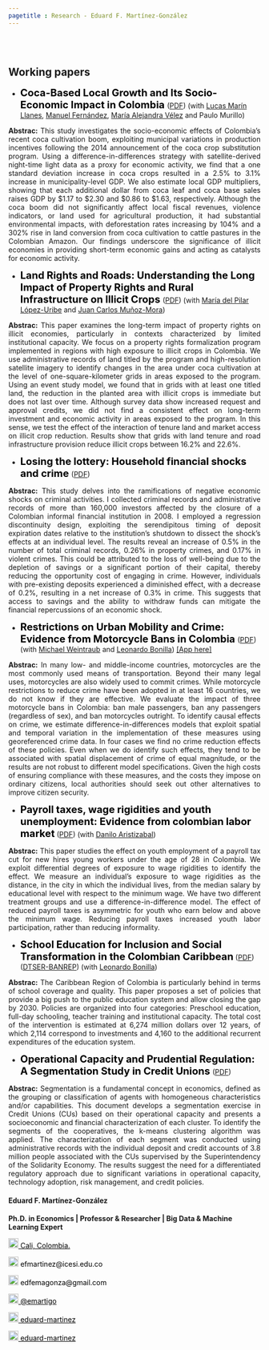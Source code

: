 ```yaml
---
pagetitle : Research - Eduard F. Martínez-González
---
```


<br>  </br> <!--- Agrega lineas en blanco --->

<!------------- Panel de la izquierda ------------->
<div class="col-sm-9">

# Working papers

<p>  </p> <!--- Agrega una linea en blanco --->

<!--- Documento --->

* <strong style="color:black;font-size:20px;"> Coca-Based Local Growth and Its Socio-Economic Impact in Colombia </strong> ([PDF](https://papers.ssrn.com/sol3/papers.cfm?abstract_id=4931812)) (with [Lucas Marín Llanes](https://scholar.google.com/citations?user=eKUIyD0AAAAJ&hl=es), [Manuel Fernández](https://man-fern.github.io/), [María Alejandra Vélez](https://sites.google.com/view/maria-alejandra-velez) and Paulo Murillo) 

 <p align="justify"> **Abstrac:** This study investigates the socio-economic effects of Colombia’s recent coca cultivation boom, exploiting municipal variations in production incentives following the 2014 announcement of the coca crop substitution program. Using a difference-in-differences strategy with satellite-derived night-time light data as a proxy for economic activity, we find that a one standard deviation increase in coca crops resulted in a 2.5% to 3.1% increase in municipality-level GDP. We also estimate local GDP multipliers, showing that each additional dollar from coca leaf and coca base sales raises GDP by $1.17 to $2.30 and $0.86 to $1.63, respectively. Although the coca boom did not significantly affect local fiscal revenues, violence indicators, or land used for agricultural production, it had substantial environmental impacts, with deforestation rates increasing by 104% and a 302% rise in land conversion from coca cultivation to cattle pastures in the Colombian Amazon. Our findings underscore the significance of illicit economies in providing short-term economic gains and acting as catalysts for economic activity. </p>
 
<!--- Documento --->

* <strong style="color:black;font-size:20px;"> Land Rights and Roads: Understanding the Long Impact of Property Rights and Rural Infrastructure on Illicit Crops </strong> ([PDF](https://www.dropbox.com/scl/fi/d1touwi6xyywe8e8dpkpe/FxS_Crops.pdf?rlkey=yst3r4s8na7vl3kgw2nrdyzwe&dl=0)) (with [María del Pilar López-Uribe](https://sites.google.com/site/marialopezuribe00/) and [Juan Carlos Muñoz-Mora](https://www.eafit.edu.co/docentes-investigadores/Paginas/juan-carlos-munoz.aspx)) 

 <p align="justify"> **Abstrac:** This paper examines the long-term impact of property rights on illicit economies, particularly in contexts characterized by limited institutional capacity. We focus on a property rights formalization program implemented in regions with high exposure to illicit crops in Colombia. We use administrative records of land titled by the program and high-resolution satellite imagery to identify changes in the area under coca cultivation at the level of one-square-kilometer grids in areas exposed to the program. Using an event study model, we found that in grids with at least one titled land, the reduction in the planted area with illicit crops is immediate but does not last over time. Although survey data show increased request and approval credits, we did not find a consistent effect on long-term investment and economic activity in areas exposed to the program. In this sense, we test the effect of the interaction of tenure land and market access on illicit crop reduction. Results show that grids with land tenure and road infrastructure provision reduce illicit crops between 16.2\% and 22.6\%. </p>
 
<!--- Documento --->

* <strong style="color:black;font-size:20px;"> Losing the lottery: Household financial shocks and crime </strong> ([PDF](https://www.dropbox.com/scl/fi/mwacog7h34uu3vfjf7yl8/capitulo_1.pdf?rlkey=83i5sndjm3rprkl2285spv6l9&dl=0))

<p align="justify"> **Abstrac:** This study delves into the ramifications of negative economic shocks on criminal activities. I collected criminal records and administrative records of more than 160,000 investors affected by the closure of a Colombian informal financial institution in 2008. I employed a regression discontinuity design, exploiting the serendipitous timing of deposit expiration dates relative to the institution's shutdown to dissect the shock's effects at an individual level. The results reveal an increase of 0.5\% in the number of total criminal records, 0.26\% in property crimes, and 0.17\% in violent crimes. This could be attributed to the loss of well-being due to the depletion of savings or a significant portion of their capital, thereby reducing the opportunity cost of engaging in crime. However, individuals with pre-existing deposits experienced a diminished effect, with a decrease of 0.2\%, resulting in a net increase of 0.3\% in crime. This suggests that access to savings and the ability to withdraw funds can mitigate the financial repercussions of an economic shock. </p>

<!--- Documento --->

* <strong style="color:black;font-size:20px;"> Restrictions on Urban Mobility and Crime: Evidence from Motorcycle Bans in Colombia </strong>  ([PDF](https://www.dropbox.com/scl/fi/ypymvh8iys7p37w26fcpv/motorcycle_restrictions_and_crime.pdf?rlkey=72pll0udfipit53jgaeib7jfd&st=zelhrw52&dl=0)) (with [Michael Weintraub](http://michael-weintraub.squarespace.com) and [Leonardo Bonilla](https://investiga.banrep.gov.co/es/profile/76)) [[App here]](https://eduard-martinez.shinyapps.io/restriction-app/)

 <p align="justify"> **Abstrac:** In many low- and middle-income countries, motorcycles are the most commonly used means of transportation. Beyond their many legal uses, motorcycles are also widely used to commit crimes. While motorcycle restrictions to reduce crime have been adopted in at least 16 countries, we do not know if they are effective. We evaluate the impact of three motorcycle bans in Colombia: ban male passengers, ban any passengers (regardless of sex), and ban motorcycles outright. To identify causal effects on crime, we estimate difference-in-differences models that exploit spatial and temporal variation in the implementation of these measures using georeferenced crime data. In four cases we find no crime reduction effects of these policies. Even when we do identify such effects, they tend to be associated with spatial displacement of crime of equal magnitude, or the results are not robust to different model specifications. Given the high costs of ensuring compliance with these measures, and the costs they impose on ordinary citizens, local authorities should seek out other alternatives to improve citizen security. </p>

<!--- Documento --->

* <strong style="color:black;font-size:20px;">Payroll taxes, wage rigidities and youth unemployment: Evidence from colombian labor market</strong> ([PDF](https://danilo-aristizabal.github.io/research/youth_unemployment/taxes_and_youth_unemployment.pdf)) (with [Danilo Aristizabal](http://danilo-aristizabal.github.io))

<p align="justify"> **Abstrac:** This paper studies the effect on youth employment of a payroll tax cut for new hires young workers under the age of 28 in Colombia. We exploit differential degrees of exposure to wage rigidities to identify the effect. We measure an individual’s exposure to wage rigidities as the distance, in the city in which the individual lives, from the median salary by educational level with respect to the minimum wage. We have two different treatment groups and use a difference-in-difference model. The effect of reduced payroll taxes is asymmetric for youth who earn below and above the minimum wage. Reducing payroll taxes increased youth labor participation, rather than reducing informality. </p>

<!--- Documento 6 --->

* <strong style="color:black;font-size:20px;">School Education for Inclusion and Social Transformation in the Colombian Caribbean</strong> ([PDF](https://eduard-martinez.github.io/research/caribbean_education.pdf)) ([DTSER-BANREP](https://www.banrep.gov.co/es/publicaciones/documento-de-trabajo-economia-regional-y-urbana-263)) (with [Leonardo Bonilla](https://investiga.banrep.gov.co/es/profile/76))

<p align="justify"> **Abstrac:** The Caribbean Region of Colombia is particularly behind in terms of school coverage and quality. This paper proposes a set of policies that provide a big push to the public education system and allow closing the gap by 2030. Policies are organized into four categories: Preschool education, full-day schooling, teacher training and institutional capacity. The total cost of the intervention is estimated at 6,274 million dollars over 12 years, of which 2,114 correspond to investments and 4,160 to the additional recurrent expenditures of the education system. </p>

<!--- Documento --->
* <strong style="color:black;font-size:20px;"> Operational Capacity and Prudential Regulation: A Segmentation Study in Credit Unions </strong> ([PDF](https://www.supersolidaria.gov.co/sites/default/files/gad_2024/20240514_dts_002.pdf))

 <p align="justify"> **Abstrac:** Segmentation is a fundamental concept in economics, defined as the grouping or classification of agents with homogeneous characteristics and/or capabilities. This document develops a segmentation exercise in Credit Unions (CUs) based on their operational capacity and presents a socioeconomic and financial characterization of each cluster. To identify the segments of the cooperatives, the k-means clustering algorithm was applied. The characterization of each segment was conducted using administrative records with the individual deposit and credit accounts of 3.8 million people associated with the CUs supervised by the Superintendency of the Solidarity Economy. The results suggest the need for a differentiated regulatory approach due to significant variations in operational capacity, technology adoption, risk management, and credit policies. </p>
 
</div>
<!------------- Panel de la izquierda ------------->


<!------------- Panel de la derecha ------------->
<div class="col-sm-3">

#### Eduard F. Martínez-González

**Ph.D. in Economics | Professor & Researcher | Big Data & Machine Learning Expert**

<!-- Location -->
<a href="https://www.google.com/maps/place/Universidad+ICESI/@3.3357824,-76.5362176,4583m/data=!3m1!1e3!4m9!1m2!2m1!1sicesi+maps!3m5!1s0x8e30a1eb8d09a3c1:0x766b9b441dfa8bbe!8m2!3d3.3418949!4d-76.530602!16zL20vMDg1bjlr?entry=ttu&g_ep=EgoyMDI1MDMxMi4wIKXMDSoASAFQAw%3D%3D" style="color:black;"> <img alt="Qries" src="./images/location.png" width="20" height="20">  Cali, Colombia.</a>

<!-- Correo -->
<p style="color:black"><img alt="Qries" src="./images/correo.png" width="20" height="20"> efmartinez@icesi.edu.co </img></p>

<!-- Correo -->
<p style="color:black"><img alt="Qries" src="./images/correo.png" width="20" height="20"> edfemagonza@gmail.com </img></p>

<!-- Twitter -->
 <a href="https://twitter.com/emartigo" style="color:black;"> <img alt="Qries" src="./images/twitter.jpg" width="20" height="20">  @emartigo</a> 

<!-- gitlab -->
<a href="https://gitlab.com/eduard-martinez" style="color:black;"> <img alt="Qries" src="./images/gitlab.png" width="20" height="20">  eduard-martinez</a>

<!-- GitHub -->
<a href="https://github.com/eduard-martinez" style="color:black;"> <img alt="Qries" src="./images/github.png" width="20" height="20">  eduard-martinez</a>

<!------------- Panel de la derecha ------------->



<br>  </br> <!--- Agrega lineas en blanco --->